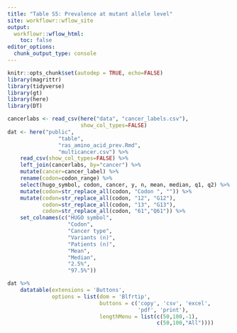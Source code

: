 ```yaml
---
title: "Table S5: Prevalence at mutant allele level"
site: workflowr::wflow_site
output:
  workflowr::wflow_html:
    toc: false
editor_options:
  chunk_output_type: console
---
```


```r
knitr::opts_chunk$set(autodep = TRUE, echo=FALSE)
library(magrittr)
library(tidyverse)
library(gt)
library(here)
library(DT)
```

```r
cancerlabs <- read_csv(here("data", "cancer_labels.csv"),
                       show_col_types=FALSE)
dat <- here("public",
                "table",
                "ras_amino_acid_prev.Rmd",
                "multicancer.csv") %>%
    read_csv(show_col_types=FALSE) %>%
    left_join(cancerlabs, by="cancer") %>%
    mutate(cancer=cancer_label) %>%
    rename(codon=codon_range) %>%
    select(hugo_symbol, codon, cancer, y, n, mean, median, q1, q2) %>%
    mutate(codon=str_replace_all(codon, "Codon ", "")) %>%
    mutate(codon=str_replace_all(codon, "12", "G12"),
           codon=str_replace_all(codon, "13", "G13"),
           codon=str_replace_all(codon, "61","Q61")) %>%
    set_colnames(c("HUGO symbol",
                   "Codon",
                   "Cancer type",
                   "Variants (n)",
                   "Patients (n)",
                   "Mean",
                   "Median",
                   "2.5%",
                   "97.5%"))
```

```r
dat %>%
    datatable(extensions = 'Buttons',
              options = list(dom = 'Blfrtip',
                             buttons = c('copy', 'csv', 'excel',
                                         'pdf', 'print'),
                             lengthMenu = list(c(50,100,-1),
                                               c(50,100,"All"))))
```
